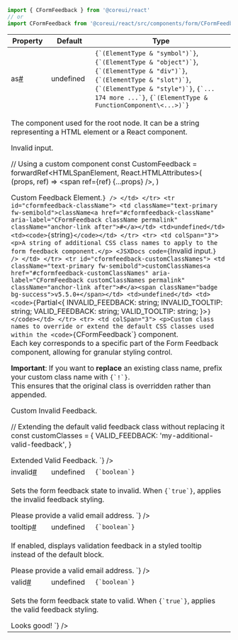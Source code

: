 
```jsx
import { CFormFeedback } from '@coreui/react'
// or
import CFormFeedback from '@coreui/react/src/components/form/CFormFeedback'
```

<div className="table-responsive table-api border rounded mb-3">
  <table className="table">
    <thead>
      <tr>
        <th>Property</th>
        <th>Default</th>
        <th>Type</th>
      </tr>
    </thead>
    <tbody>
      <tr id="cformfeedback-as">
        <td className="text-primary fw-semibold">as<a href="#cformfeedback-as" aria-label="CFormFeedback as permalink" className="anchor-link after">#</a></td>
        <td>undefined</td>
        <td><code>{`(ElementType & "symbol")`}</code>, <code>{`(ElementType & "object")`}</code>, <code>{`(ElementType & "div")`}</code>, <code>{`(ElementType & "slot")`}</code>, <code>{`(ElementType & "style")`}</code>, <code>{`... 174 more ...`}</code>, <code>{`(ElementType & FunctionComponent\<...>)`}</code></td>
      </tr>
      <tr>
        <td colSpan="3">
          <p>The component used for the root node. It can be a string representing a HTML element or a React component.</p>
        <JSXDocs code={`// Using default 'div' element
<CFormFeedback>Invalid input.</CFormFeedback>

// Using a custom component
const CustomFeedback = forwardRef<HTMLSpanElement, React.HTMLAttributes<HTMLSpanElement>>(
  (props, ref) => <span ref={ref} {...props} />,
)

<CFormFeedback as={CustomFeedback}>Custom Feedback Element.</CFormFeedback>`} />
        </td>
      </tr>
      <tr id="cformfeedback-className">
        <td className="text-primary fw-semibold">className<a href="#cformfeedback-className" aria-label="CFormFeedback className permalink" className="anchor-link after">#</a></td>
        <td>undefined</td>
        <td><code>{`string`}</code></td>
      </tr>
      <tr>
        <td colSpan="3">
          <p>A string of additional CSS class names to apply to the form feedback component.</p>
        <JSXDocs code={`<CFormFeedback className="my-custom-feedback">Invalid input.</CFormFeedback>`} />
        </td>
      </tr>
      <tr id="cformfeedback-customClassNames">
        <td className="text-primary fw-semibold">customClassNames<a href="#cformfeedback-customClassNames" aria-label="CFormFeedback customClassNames permalink" className="anchor-link after">#</a><span className="badge bg-success">v5.5.0+</span></td>
        <td>undefined</td>
        <td><code>{`Partial\<{ INVALID_FEEDBACK: string; INVALID_TOOLTIP: string; VALID_FEEDBACK: string; VALID_TOOLTIP: string; }>`}</code></td>
      </tr>
      <tr>
        <td colSpan="3">
          <p>Custom class names to override or extend the default CSS classes used within the <code>{`CFormFeedback`}</code> component.<br />
Each key corresponds to a specific part of the Form Feedback component, allowing for granular styling control.</p>
<p><strong>Important</strong>: If you want to <strong>replace</strong> an existing class name, prefix your custom class name with <code>{`!`}</code>.<br />
This ensures that the original class is overridden rather than appended.</p>
        <JSXDocs code={`// Overriding the default invalid feedback class
const customClasses = {
  INVALID_FEEDBACK: '!my-custom-invalid-feedback',
}

<CFormFeedback customClassNames={customClasses} invalid>
  Custom Invalid Feedback.
</CFormFeedback>

// Extending the default valid feedback class without replacing it
const customClasses = {
  VALID_FEEDBACK: 'my-additional-valid-feedback',
}

<CFormFeedback customClassNames={customClasses} valid>
  Extended Valid Feedback.
</CFormFeedback>`} />
        </td>
      </tr>
      <tr id="cformfeedback-invalid">
        <td className="text-primary fw-semibold">invalid<a href="#cformfeedback-invalid" aria-label="CFormFeedback invalid permalink" className="anchor-link after">#</a></td>
        <td>undefined</td>
        <td><code>{`boolean`}</code></td>
      </tr>
      <tr>
        <td colSpan="3">
          <p>Sets the form feedback state to invalid. When <code>{`true`}</code>, applies the invalid feedback styling.</p>
        <JSXDocs code={`<CFormFeedback invalid>
  Please provide a valid email address.
</CFormFeedback>`} />
        </td>
      </tr>
      <tr id="cformfeedback-tooltip">
        <td className="text-primary fw-semibold">tooltip<a href="#cformfeedback-tooltip" aria-label="CFormFeedback tooltip permalink" className="anchor-link after">#</a></td>
        <td>undefined</td>
        <td><code>{`boolean`}</code></td>
      </tr>
      <tr>
        <td colSpan="3">
          <p>If enabled, displays validation feedback in a styled tooltip instead of the default block.</p>
        <JSXDocs code={`<CFormFeedback invalid tooltip>
  Please provide a valid email address.
</CFormFeedback>`} />
        </td>
      </tr>
      <tr id="cformfeedback-valid">
        <td className="text-primary fw-semibold">valid<a href="#cformfeedback-valid" aria-label="CFormFeedback valid permalink" className="anchor-link after">#</a></td>
        <td>undefined</td>
        <td><code>{`boolean`}</code></td>
      </tr>
      <tr>
        <td colSpan="3">
          <p>Sets the form feedback state to valid. When <code>{`true`}</code>, applies the valid feedback styling.</p>
        <JSXDocs code={`<CFormFeedback valid>
  Looks good!
</CFormFeedback>`} />
        </td>
      </tr>
    </tbody>
  </table>
</div>
